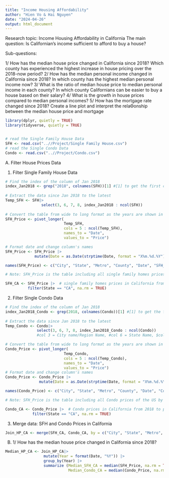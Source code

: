 ```yaml
---
title: "Income Housing Affordability"
author: "Hien Vo & Hai Nguyen"
date: "2024-04-26"
output: html_document
---
```


Research topic: Income Housing Affordability in California
The main question: Is Californian’s income sufficient to afford to buy a house?

Sub-questions:

1/ How has the median house price changed in California since 2018? Which county
has experienced the highest increase in house pricing over the 2018-now period?
2/ How has the median personal income changed in California since 2018? In which
county has the highest median personal income now?
3/ What is the ratio of median house price to median personal income in each
county? In which county Californians can be easier to buy a house based on their
salary?
4/ What is the growth in house prices compared to median personal incomes?
5/ How has the mortgage rate changed since 2018? Create a line plot and interpret
the relaƟonship between the median house price and mortgage

```r
library(dplyr, quietly = TRUE)
library(tidyverse, quietly = TRUE)


# read the Single Family House Data
SFH <- read.csv("..//Project/Single Family House.csv")
# read the Single Condo Data
Condo <- read.csv("..//Project/Condo.csv")

```

A. Filter House Prices Data

1. Filter Single Family House Data
```r
# Find the index of the column of Jan 2018
index_Jan2018 <- grep("2018", colnames(SFH))[1] #[1] to get the first col in 2018
    
# Extract the data since Jan 2018 to the latest
Temp_SFH <- SFH|>
                select(3, 6, 7, 8, index_Jan2018 : ncol(SFH)) 
             
# Convert the table from wide to long format as the years are shown in columns
SFH_Price <- pivot_longer(
                          Temp_SFH,
                          cols = 5 : ncol(Temp_SFH),
                          names_to = "Date",
                          values_to = "Price")

# Format date and change column's names
SFH_Price <- SFH_Price |>
             mutate(Date = as.Date(strptime(Date, format = "X%m.%d.%Y")))

names(SFH_Price) <- c("City", "State", "Metro", "County", "Date", "SFH_Price")

# Note: SFH_Price is the table including all single family homes prices of the US by City from 2018 to present.

SFH_CA <- SFH_Price |>  # single family homes prices in California from 2018 to present.
          filter(State == "CA", na.rm = TRUE)

```


2. Filter Single Condo Data
```r
# Find the index of the column of Jan 2018
index_Jan2018_Condo <- grep(2018, colnames(Condo))[1] #[1] to get the first col in 2018
    
# Extract the data since Jan 2018 to the latest
Temp_Condo <- Condo|>
              select(3, 6, 7, 8, index_Jan2018_Condo : ncol(Condo)) 
              #col 3 = City name/Region Name, #col 6 = State Name, $col 7 = Metro; #col 8 = County

# Convert the table from wide to long format as the years are shown in columns
Condo_Price <- pivot_longer(
                          Temp_Condo,
                          cols = 5 : ncol(Temp_Condo),
                          names_to = "Date",
                          values_to = "Price")
# Format date and change column's names
Condo_Price <- Condo_Price |>
               mutate(Date = as.Date(strptime(Date, format = "X%m.%d.%Y")))

names(Condo_Price) <- c("City", "State", "Metro", "County", "Date", "Condo_Price")

# Note: SFH_Price is the table including all Condo prices of the US by City from 2018 to present.

Condo_CA <- Condo_Price |>  # Condo prices in California from 2018 to present.
            filter(State == "CA", na.rm = TRUE)

```

3. Merge data: SFH and Condo Prices in California

```r
Join_HP_CA <- merge(SFH_CA, Condo_CA, by = c("City", "State", "Metro", "County", "Date"), all = TRUE)

```

B. 
1/ How has the median house price changed in California since 2018?

```r

Median_HP_CA <- Join_HP_CA|>
                 mutate(Year = format(Date, "%Y")) |>
                 group_by(Year) |>
                 summarize (Median_SFH_CA = median(SFH_Price, na.rm = TRUE),
                            Median_Condo_CA = median(Condo_Price, na.rm = TRUE))



```


